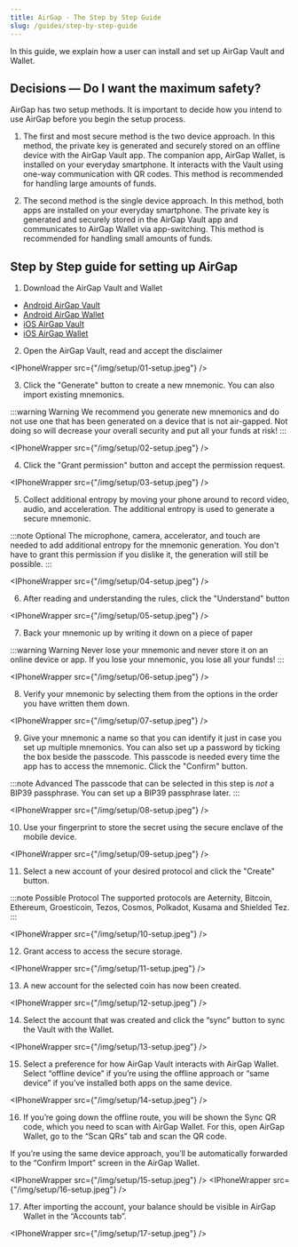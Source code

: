 ```yaml
---
title: AirGap - The Step by Step Guide
slug: /guides/step-by-step-guide
---
```



In this guide, we explain how a user can install and set up AirGap Vault and Wallet.

## Decisions — Do I want the maximum safety?

AirGap has two setup methods. It is important to decide how you intend to use AirGap before you begin the setup process.

1. The first and most secure method is the two device approach. In this method, the private key is generated and securely stored on an offline device with the AirGap Vault app. The companion app, AirGap Wallet, is installed on your everyday smartphone. It interacts with the Vault using one-way communication with QR codes. This method is recommended for handling large amounts of funds.

2. The second method is the single device approach. In this method, both apps are installed on your everyday smartphone. The private key is generated and securely stored in the AirGap Vault app and communicates to AirGap Wallet via app-switching. This method is recommended for handling small amounts of funds.

## Step by Step guide for setting up AirGap

1. Download the AirGap Vault and Wallet

- [Android AirGap Vault](https://play.google.com/store/apps/details?id=it.airgap.vault)
- [Android AirGap Wallet](https://play.google.com/store/apps/details?id=it.airgap.wallet)
- [iOS AirGap Vault](https://itunes.apple.com/us/app/airgap-vault-secure-secrets/id1417126841?l=de&ls=1&mt=8)
- [iOS AirGap Wallet](https://itunes.apple.com/us/app/airgap-vault-secure-secrets/id1417126841?l=de&ls=1&mt=8)

2. Open the AirGap Vault, read and accept the disclaimer

<IPhoneWrapper src={"/img/setup/01-setup.jpeg"} />

3. Click the "Generate" button to create a new mnemonic. You can also import existing mnemonics.

:::warning Warning
We recommend you generate new mnemonics and do not use one that has been generated on a device that is not air-gapped. Not doing so will decrease your overall security and put all your funds at risk!
:::

<IPhoneWrapper src={"/img/setup/02-setup.jpeg"} />

4. Click the "Grant permission" button and accept the permission request.

<IPhoneWrapper src={"/img/setup/03-setup.jpeg"} />

5. Collect additional entropy by moving your phone around to record video, audio, and acceleration. The additional entropy is used to generate a secure mnemonic.

:::note Optional
The microphone, camera, accelerator, and touch are needed to add additional entropy for the mnemonic generation. You don't have to grant this permission if you dislike it, the generation will still be possible.
:::

<IPhoneWrapper src={"/img/setup/04-setup.jpeg"} />

6. After reading and understanding the rules, click the "Understand" button

<IPhoneWrapper src={"/img/setup/05-setup.jpeg"} />

7. Back your mnemonic up by writing it down on a piece of paper

:::warning Warning
Never lose your mnemonic and never store it on an online device or app. If you lose your mnemonic, you lose all your funds!
:::

<IPhoneWrapper src={"/img/setup/06-setup.jpeg"} />

8. Verify your mnemonic by selecting them from the options in the order you have written them down.

<IPhoneWrapper src={"/img/setup/07-setup.jpeg"} />

9. Give your mnemonic a name so that you can identify it just in case you set up multiple mnemonics.
   You can also set up a password by ticking the box beside the passcode. This passcode is needed every time the app has to access the mnemonic.
   Click the "Confirm" button.

:::note Advanced
The passcode that can be selected in this step is _not_ a BIP39 passphrase. You can set up a BIP39 passphrase later.
:::

<IPhoneWrapper src={"/img/setup/08-setup.jpeg"} />

10. Use your fingerprint to store the secret using the secure enclave of the mobile device.

<IPhoneWrapper src={"/img/setup/09-setup.jpeg"} />

11. Select a new account of your desired protocol and click the "Create" button.

:::note Possible Protocol
The supported protocols are Aeternity, Bitcoin, Ethereum, Groesticoin, Tezos, Cosmos, Polkadot, Kusama and Shielded Tez.
:::

<IPhoneWrapper src={"/img/setup/10-setup.jpeg"} />

12. Grant access to access the secure storage.

<IPhoneWrapper src={"/img/setup/11-setup.jpeg"} />

13. A new account for the selected coin has now been created.

<IPhoneWrapper src={"/img/setup/12-setup.jpeg"} />

14. Select the account that was created and click the “sync” button to sync the Vault with the Wallet.

<IPhoneWrapper src={"/img/setup/13-setup.jpeg"} />

15. Select a preference for how AirGap Vault interacts with AirGap Wallet. Select “offline device” if you’re using the offline approach or “same device” if you’ve installed both apps on the same device.

<IPhoneWrapper src={"/img/setup/14-setup.jpeg"} />

16. If you’re going down the offline route, you will be shown the Sync QR code, which you need to scan with AirGap Wallet. For this, open AirGap Wallet, go to the “Scan QRs” tab and scan the QR code.

If you’re using the same device approach, you’ll be automatically forwarded to the “Confirm Import” screen in the AirGap Wallet.

<IPhoneWrapper src={"/img/setup/15-setup.jpeg"} />
<IPhoneWrapper src={"/img/setup/16-setup.jpeg"} />

17. After importing the account, your balance should be visible in AirGap Wallet in the “Accounts tab”.

<IPhoneWrapper src={"/img/setup/17-setup.jpeg"} />
